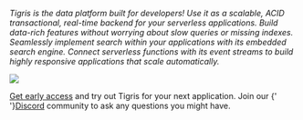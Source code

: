 
_Tigris is the data platform built for developers! Use it as a scalable,
ACID transactional, real-time backend for your serverless applications.
Build data-rich features without worrying about slow queries or missing
indexes. Seamlessly implement search within your applications with its
embedded search engine. Connect serverless functions with its event streams
to build highly responsive applications that scale automatically._

<a href={tigrisConfig.signupUrl}>
  <img src={require('@site/static/img/hand-laptop.png').default} />
</a>

<a href={tigrisConfig.signupUrl}>Get early access</a> and try out
Tigris for your next application. Join our
{' '}<a href={tigrisConfig.discordUrl}>Discord</a> community to 
ask any questions you might have.

